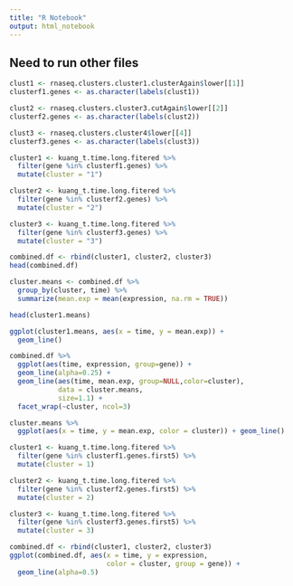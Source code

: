 ```yaml
---
title: "R Notebook"
output: html_notebook
---
```


## Need to run other files 

```r
clust1 <- rnaseq.clusters.cluster1.clusterAgain$lower[[1]]
clusterf1.genes <- as.character(labels(clust1))

clust2 <- rnaseq.clusters.cluster3.cutAgain$lower[[2]]
clusterf2.genes <- as.character(labels(clust2))

clust3 <- rnaseq.clusters.cluster4$lower[[4]]
clusterf3.genes <- as.character(labels(clust3))

```

```r
cluster1 <- kuang_t.time.long.fitered %>%
  filter(gene %in% clusterf1.genes) %>%
  mutate(cluster = "1")

cluster2 <- kuang_t.time.long.fitered %>%
  filter(gene %in% clusterf2.genes) %>%
  mutate(cluster = "2")

cluster3 <- kuang_t.time.long.fitered %>%
  filter(gene %in% clusterf3.genes) %>%
  mutate(cluster = "3")

combined.df <- rbind(cluster1, cluster2, cluster3)
head(combined.df)

cluster.means <- combined.df %>%
  group_by(cluster, time) %>%
  summarize(mean.exp = mean(expression, na.rm = TRUE))

head(cluster1.means)

ggplot(cluster1.means, aes(x = time, y = mean.exp)) + 
  geom_line() 

combined.df %>%
  ggplot(aes(time, expression, group=gene)) +
  geom_line(alpha=0.25) + 
  geom_line(aes(time, mean.exp, group=NULL,color=cluster),
            data = cluster.means,
            size=1.1) +
  facet_wrap(~cluster, ncol=3)
```

```r
cluster.means %>%
  ggplot(aes(x = time, y = mean.exp, color = cluster)) + geom_line()
```

```r
cluster1 <- kuang_t.time.long.fitered %>%
  filter(gene %in% clusterf1.genes.first5) %>%
  mutate(cluster = 1)

cluster2 <- kuang_t.time.long.fitered %>%
  filter(gene %in% clusterf2.genes.first5) %>%
  mutate(cluster = 2)

cluster3 <- kuang_t.time.long.fitered %>%
  filter(gene %in% clusterf3.genes.first5) %>%
  mutate(cluster = 3)

combined.df <- rbind(cluster1, cluster2, cluster3)
ggplot(combined.df, aes(x = time, y = expression, 
                        color = cluster, group = gene)) + 
  geom_line(alpha=0.5) 
```

